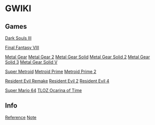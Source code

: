 = GWIKI =

== Games ==
[[Dark Souls III]]

[[Final Fantasy VIII]]

[[Metal Gear/Metal Gear|Metal Gear]]
[[Metal Gear 2/Metal Gear 2|Metal Gear 2]]
[[Metal Gear Solid/Metal_Gear_Solid|Metal Gear Solid]]
[[Metal Gear Solid 2/Metal_Gear_Solid 2|Metal Gear Solid 2]]
[[Metal Gear Solid 3]]
[[Metal Gear Solid V/Metal_Gear_Solid_V|Metal Gear Solid V]]

[[Super Metroid/Super_Metroid|Super Metroid]]
[[Metroid Prime/Metroid_Prime|Metroid Prime]]
[[Metroid Prime 2/Metroid_Prime_2|Metroid Prime 2]]

[[Resident Evil Remake]]
[[Resident Evil 2]]
[[Resident Evil 4/Resident_Evil_4|Resident Evil 4]]

[[Super Mario 64]]
[[TLOZ Ocarina of Time/TLOZ_Ocarina_of_Time|TLOZ Ocarina of Time]]

== Info ==
[[reference|Reference]]
[[note|Note]]

